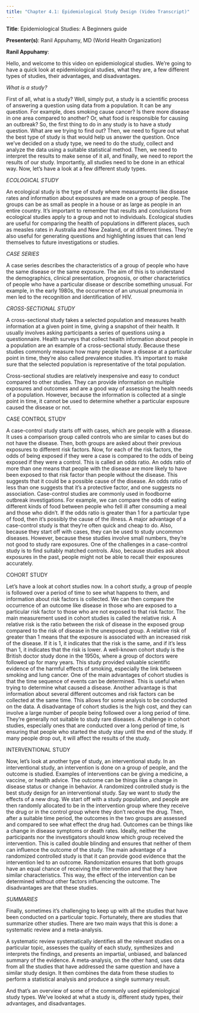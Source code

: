```yaml
---
title: "Chapter 4.1: Epidemiological Study Design (Video Transcript)"
---
```


**Title**: Epidemiological Studies: A Beginners guide

**Presenter(s)**: Ranil Appuhamy, MD (World Health Organization)

**Ranil Appuhamy**:

Hello, and welcome to this video on epidemiological studies. We're going to have a quick look at epidemiological studies, what they are, a few different types of studies, their advantages, and disadvantages.

*What is a study?*

First of all, what is a study? Well, simply put, a study is a scientific process of answering a question using data from a population. It can be any question. For example, does smoking cause cancer? Is there more disease in one area compared to another? Or, what food is responsible for causing an outbreak? So, the first thing to do in any study is to have a study question. What are we trying to find out? Then, we need to figure out what the best type of study is that would help us answer the question. Once we've decided on a study type, we need to do the study, collect and analyze the data using a suitable statistical method. Then, we need to interpret the results to make sense of it all, and finally, we need to report the results of our study. Importantly, all studies need to be done in an ethical way. Now, let's have a look at a few different study types.

*ECOLOGICAL STUDY*

An ecological study is the type of study where measurements like disease rates and information about exposures are made on a group of people. The groups can be as small as people in a house or as large as people in an entire country. It's important to remember that results and conclusions from ecological studies apply to a group and not to individuals. Ecological studies are useful for comparing the health of populations in different places, such as measles rates in Australia and New Zealand, or at different times. They're also useful for generating questions and highlighting issues that can lend themselves to future investigations or studies.

*CASE SERIES*

A case series describes the characteristics of a group of people who have the same disease or the same exposure. The aim of this is to understand the demographics, clinical presentation, prognosis, or other characteristics of people who have a particular disease or describe something unusual. For example, in the early 1980s, the occurrence of an unusual pneumonia in men led to the recognition and identification of HIV.

*CROSS-SECTIONAL STUDY*

A cross-sectional study takes a selected population and measures health information at a given point in time, giving a snapshot of their health. It usually involves asking participants a series of questions using a questionnaire. Health surveys that collect health information about people in a population are an example of a cross-sectional study. Because these studies commonly measure how many people have a disease at a particular point in time, they're also called prevalence studies. It's important to make sure that the selected population is representative of the total population.

Cross-sectional studies are relatively inexpensive and easy to conduct compared to other studies. They can provide information on multiple exposures and outcomes and are a good way of assessing the health needs of a population. However, because the information is collected at a single point in time, it cannot be used to determine whether a particular exposure caused the disease or not.

CASE CONTROL STUDY

A case-control study starts off with cases, which are people with a disease. It uses a comparison group called controls who are similar to cases but do not have the disease. Then, both groups are asked about their previous exposures to different risk factors. Now, for each of the risk factors, the odds of being exposed if they were a case is compared to the odds of being exposed if they were a control. This is called an odds ratio. An odds ratio of more than one means that people with the disease are more likely to have been exposed to that risk factor than people without the disease. This suggests that it could be a possible cause of the disease. An odds ratio of less than one suggests that it's a protective factor, and one suggests no association. Case-control studies are commonly used in foodborne outbreak investigations. For example, we can compare the odds of eating different kinds of food between people who fell ill after consuming a meal and those who didn't. If the odds ratio is greater than 1 for a particular type of food, then it's possibly the cause of the illness. A major advantage of a case-control study is that they're often quick and cheap to do. Also, because they start off with cases, they can be used to study uncommon diseases. However, because these studies involve small numbers, they're not good to study rare exposures. One of the challenges in a case-control study is to find suitably matched controls. Also, because studies ask about exposures in the past, people might not be able to recall their exposures accurately.

COHORT STUDY

Let's have a look at cohort studies now. In a cohort study, a group of people is followed over a period of time to see what happens to them, and information about risk factors is collected. We can then compare the occurrence of an outcome like disease in those who are exposed to a particular risk factor to those who are not exposed to that risk factor. The main measurement used in cohort studies is called the relative risk. A relative risk is the ratio between the risk of disease in the exposed group compared to the risk of disease in the unexposed group. A relative risk of greater than 1 means that the exposure is associated with an increased risk of the disease. If it is 1, it indicates that the risk is the same, and if it's less than 1, it indicates that the risk is lower. A well-known cohort study is the British doctor study done in the 1950s, where a group of doctors were followed up for many years. This study provided valuable scientific evidence of the harmful effects of smoking, especially the link between smoking and lung cancer. One of the main advantages of cohort studies is that the time sequence of events can be determined. This is useful when trying to determine what caused a disease. Another advantage is that information about several different outcomes and risk factors can be collected at the same time. This allows for some analysis to be conducted on the data. A disadvantage of cohort studies is the high cost, and they can involve a large number of people being followed over a long period of time. They're generally not suitable to study rare diseases. A challenge in cohort studies, especially ones that are conducted over a long period of time, is ensuring that people who started the study stay until the end of the study. If many people drop out, it will affect the results of the study.

INTERVENTIONAL STUDY

Now, let's look at another type of study, an interventional study. In an interventional study, an intervention is done on a group of people, and the outcome is studied. Examples of interventions can be giving a medicine, a vaccine, or health advice. The outcome can be things like a change in disease status or change in behavior. A randomized controlled study is the best study design for an interventional study. Say we want to study the effects of a new drug. We start off with a study population, and people are then randomly allocated to be in the intervention group where they receive the drug or in the control group where they don't receive the drug. Then, after a suitable time period, the outcomes in the two groups are assessed and compared to see what effect the drug had. Outcomes can be things like a change in disease symptoms or death rates. Ideally, neither the participants nor the investigators should know which group received the intervention. This is called double blinding and ensures that neither of them can influence the outcome of the study. The main advantage of a randomized controlled study is that it can provide good evidence that the intervention led to an outcome. Randomization ensures that both groups have an equal chance of receiving the intervention and that they have similar characteristics. This way, the effect of the intervention can be determined without other factors influencing the outcome. The disadvantages are that these studies.

*SUMMARIES*

Finally, sometimes it's challenging to keep up with all the studies that have been conducted on a particular topic. Fortunately, there are studies that summarize other studies. There are two main ways that this is done: a systematic review and a meta-analysis.

A systematic review systematically identifies all the relevant studies on a particular topic, assesses the quality of each study, synthesizes and interprets the findings, and presents an impartial, unbiased, and balanced summary of the evidence. A meta-analysis, on the other hand, uses data from all the studies that have addressed the same question and have a similar study design. It then combines the data from these studies to perform a statistical analysis and produce a single summary result.

And that's an overview of some of the commonly used epidemiological study types. We've looked at what a study is, different study types, their advantages, and disadvantages.
